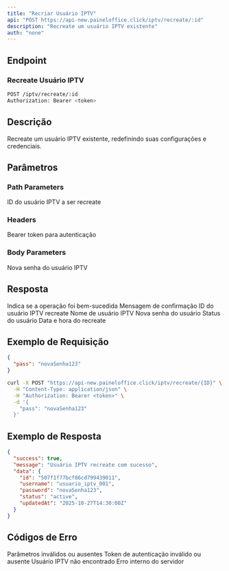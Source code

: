 ```yaml
---
title: "Recriar Usuário IPTV"
api: "POST https://api-new.paineloffice.click/iptv/recreate/:id"
description: "Recreate um usuário IPTV existente"
auth: "none"
---
```


## Endpoint

### Recreate Usuário IPTV

<CodeGroup>

```bash Requisição
POST /iptv/recreate/:id
Authorization: Bearer <token>
```

</CodeGroup>

## Descrição

Recreate um usuário IPTV existente, redefinindo suas configurações e credenciais.

## Parâmetros

### Path Parameters

<ParamField path="id" type="string" required>
  ID do usuário IPTV a ser recreate
</ParamField>

### Headers

<ParamField header="Authorization" type="string" required>
  Bearer token para autenticação
</ParamField>

### Body Parameters

<ParamField body="pass" type="string" required>
  Nova senha do usuário IPTV
</ParamField>

## Resposta

<ResponseField name="success" type="boolean">
  Indica se a operação foi bem-sucedida
</ResponseField>

<ResponseField name="message" type="string">
  Mensagem de confirmação
</ResponseField>

<ResponseField name="data" type="object">
  <Expandable title="properties">
    <ResponseField name="id" type="string">
      ID do usuário IPTV recreate
    </ResponseField>
    <ResponseField name="username" type="string">
      Nome de usuário IPTV
    </ResponseField>
    <ResponseField name="password" type="string">
      Nova senha do usuário
    </ResponseField>
    <ResponseField name="status" type="string">
      Status do usuário
    </ResponseField>
    <ResponseField name="updatedAt" type="string">
      Data e hora do recreate
    </ResponseField>
  </Expandable>
</ResponseField>

## Exemplo de Requisição

<CodeGroup>

```json TryIt
{
  "pass": "novaSenha123"
}
```

```bash cURL
curl -X POST "https://api-new.paineloffice.click/iptv/recreate/{ID}" \
  -H "Content-Type: application/json" \
  -H "Authorization: Bearer <token>" \
  -d '{
    "pass": "novaSenha123"
  }'
```

</CodeGroup>

## Exemplo de Resposta

```json
{
  "success": true,
  "message": "Usuário IPTV recreate com sucesso",
  "data": {
    "id": "507f1f77bcf86cd799439011",
    "username": "usuario_iptv_001",
    "password": "novaSenha123",
    "status": "active",
    "updatedAt": "2025-10-27T14:30:00Z"
  }
}
```

## Códigos de Erro

<ResponseField name="400" type="error">
  Parâmetros inválidos ou ausentes
</ResponseField>

<ResponseField name="401" type="error">
  Token de autenticação inválido ou ausente
</ResponseField>

<ResponseField name="404" type="error">
  Usuário IPTV não encontrado
</ResponseField>

<ResponseField name="500" type="error">
  Erro interno do servidor
</ResponseField>
